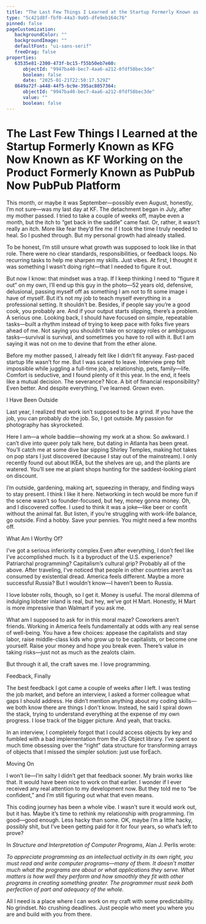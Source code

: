 ```yaml
---
title: "The Last Few Things I Learned at the Startup Formerly Known as KFG Now Known as KF Working on the Product Formerly Known as PubPub Now PubPub Platform"
type: "5c421d8f-fbf0-44a3-9a05-dfe9eb164c76"
pinned: false
pageCustomization: 
   backgroundColor: ""
   backgroundImage: ""
   defaultFont: "ui-sans-serif"
   freeDrag: false
properties: 
   63535e81-2300-473f-bc15-f55b50eb7e60: 
      objectId: "9947ba40-bec7-4aa6-a212-0fdf58bec3de"
      boolean: false
      date: "2025-01-21T22:50:17.529Z"
   8649a72f-a448-44f5-bc9e-395ac8057364: 
      objectId: "9947ba40-bec7-4aa6-a212-0fdf58bec3de"
      value: ""
      boolean: false
---
```


# The Last Few Things I Learned at the Startup Formerly Known as KFG Now Known as KF Working on the Product Formerly Known as PubPub Now PubPub Platform

This month, or maybe it was September—possibly even August, honestly, I’m not sure—was my last day at KF. The detachment began in July, after my mother passed. I tried to take a couple of weeks off, maybe even a month, but the itch to “get back in the saddle” came fast. Or, rather, it wasn’t really an itch. More like fear they’d fire me if I took the time I truly needed to heal. So I pushed through. But my personal growth had already stalled.

To be honest, I’m still unsure what growth was supposed to look like in that role. There were no clear standards, responsibilities, or feedback loops. No recurring tasks to help me sharpen my skills. Just vibes. At first, I thought it was something I wasn’t doing right—that I needed to figure it out.

But now I know: that mindset was a trap. If I keep thinking I need to “figure it out” on my own, I’ll end up this guy in the photo—52 years old, defensive, delusional, passing myself off as something I am not to fit some image i have of myself. But it’s not my job to teach myself everything in a professional setting. It shouldn’t be. Besides, if people say you’re a good cook, you probably are. And if your output starts slipping, there’s a problem. A serious one. Looking back, I should have focused on simple, repeatable tasks—built a rhythm instead of trying to keep pace with folks five years ahead of me. Not saying you shouldn’t take on scrappy roles or ambiguous tasks—survival is survival, and sometimes you have to roll with it. But I am saying it was not on me to devine that from the ether alone.

Before my mother passed, I already felt like I didn’t fit anyway. Fast-paced startup life wasn’t for me. But I was scared to leave. Interview prep felt impossible while juggling a full-time job, a relationship, pets, family—life. Comfort is seductive, and I found plenty of it this year. In the end, it feels like a mutual decision. The severance? Nice. A bit of financial responsibility? Even better. And despite everything, I’ve learned. Grown even.

I Have Been Outside

Last year, I realized that work isn’t supposed to be a grind. If you have the job, you can probably _do_ the job. So, I got outside. My passion for photography has skyrocketed.

Here I am—a whole baddie—showing my work at a show. So awkward. I can’t dive into queer poly talk here, but dating in Atlanta has been great. You’ll catch me at some dive bar sipping Shirley Temples, making hot takes on pop stars I just discovered (because I stay out of the mainstream). I only recently found out about IKEA, but the shelves are up, and the plants are watered. You’ll see me at plant shops hunting for the saddest-looking plant on discount.

I’m outside, gardening, making art, squeezing in therapy, and finding ways to stay present. I think I like it here. Networking in tech would be more fun if the scene wasn’t so founder-focused, but hey, money gonna money. Oh, and I discovered coffee. I used to think it was a joke—like beer or confit without the animal fat. But listen, if you’re struggling with work-life balance, go outside. Find a hobby. Save your pennies. You might need a few months off.

What Am I Worthy Of?

I’ve got a serious inferiority complex.Even after everything, I don’t feel like I’ve accomplished much. Is it a byproduct of the U.S. experience? Patriarchal programming? Capitalism’s cultural grip? Probably all of the above. After traveling, I’ve noticed that people in other countries aren’t as consumed by existential dread. America feels different. Maybe a more successful Russia? But I wouldn’t know—I haven’t been to Russia.

I love lobster rolls, though, so I get it. Money is useful. The moral dilemma of indulging lobster inland is real, but hey, we’ve got H Mart. Honestly, H Mart is more impressive than Walmart if you ask me.

What am I supposed to ask for in this moral maze? Coworkers aren’t friends. Working in America feels fundamentally at odds with any real sense of well-being. You have a few choices: appease the capitalists and stay labor, raise middle-class kids who grow up to be capitalists, or become one yourself. Raise your money and hope you break even. There’s value in taking risks—just not as much as the zealots claim.

But through it all, the craft saves me. I love programming.

Feedback, Finally

The best feedback I got came a couple of weeks after I left. I was testing the job market, and before an interview, I asked a former colleague what gaps I should address. He didn’t mention anything about my coding skills—we both know there are things I don’t know. Instead, he said I spiral down the stack, trying to understand everything at the expense of my own progress. I lose track of the bigger picture. And yeah, that tracks.

In an interview, I completely forgot that I could access objects by key and fumbled with a bad implementation from the JS Object library. I’ve spent so much time obsessing over the “right” data structure for transforming arrays of objects that I missed the simpler solution: just use forEach.

Moving On

I won’t lie—I’m salty I didn’t get that feedback sooner. My brain works like that. It would have been nice to work on that earlier. I wonder if I ever received any real attention to my development now. But they told me to “be confident,” and I’m still figuring out what that even means.

This coding journey has been a whole vibe. I wasn’t sure it would work out, but it has. Maybe it’s time to rethink my relationship with programming. I’m good—good enough. Less hacky than some. OK, maybe I’m a little hacky, possibly shit, but I’ve been getting paid for it for four years, so what’s left to prove?

In _Structure and Interpretation of Computer Programs_, Alan J. Perlis wrote:

_To appreciate programming as an intellectual activity in its own right, you must read and write computer programs—many of them. It doesn't matter much what the programs are about or what applications they serve. What matters is how well they perform and how smoothly they fit with other programs in creating something greater. The programmer must seek both perfection of part and adequacy of the whole._

All I need is a place where I can work on my craft with some predictability. No grindset. No crushing deadlines. Just people who meet you where you are and build with you from there.

